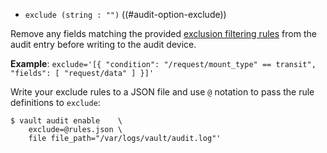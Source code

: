 - `exclude (string : "")` ((#audit-option-exclude)) <EnterpriseAlert inline="true" />


Remove any fields matching the provided
[exclusion filtering rules](/vault/docs/enterprise/audit/exclusion) from the
audit entry before writing to the audit device.

**Example**: `exclude='[{ "condition": "/request/mount_type" == transit", "fields": [ "request/data" ] }]'`

<Tip>

  Write your exclude rules to a JSON file and use `@` notation to pass the rule
  definitions to `exclude`:

  ```
  $ vault audit enable    \
      exclude=@rules.json \
      file file_path="/var/logs/vault/audit.log"'
  ```

</Tip>
